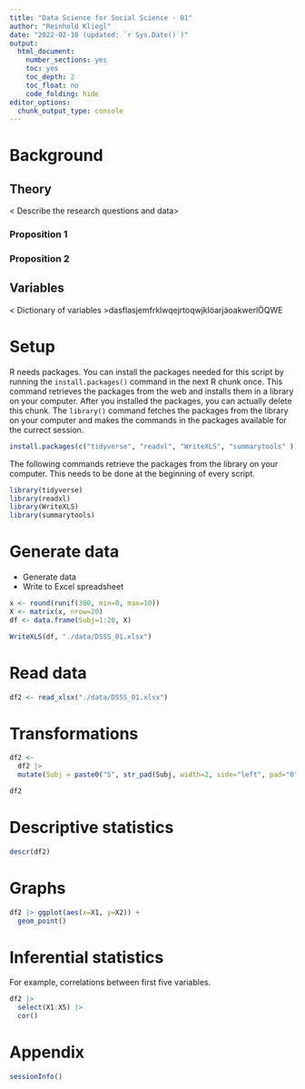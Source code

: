 ```yaml
---
title: "Data Science for Social Science - 01"
author: "Reinhold Kliegl"
date: "2022-02-10 (updated: `r Sys.Date()`)"
output:
  html_document:
    number_sections: yes
    toc: yes
    toc_depth: 2
    toc_float: no
    code_folding: hide
editor_options: 
  chunk_output_type: console
---
```


# Background

## Theory
< Describe the research questions and data>

### Proposition 1


### Proposition 2


## Variables

< Dictionary of variables >dasflasjemfrklwqejrtoqwjklöarjäoakwerlÖQWE

# Setup

R needs packages. You can install the packages needed for this script by running the `install.packages()` command in the next R chunk once. This command retrieves the packages from the web and installs them in a library on your computer. After you installed the packages, you can actually delete this chunk. The `library()`  command fetches the packages from the library on your computer and makes the commands in the packages available for the currect session. 


```r
install.packages(c("tidyverse", "readxl", "WriteXLS", "summarytools" ))
```

The following commands retrieve the packages from the library on your computer. This needs to be done at the beginning of every script.

```r
library(tidyverse)
library(readxl)
library(WriteXLS)
library(summarytools)
```

# Generate data

+ Generate data
+ Write to Excel spreadsheet

```r
x <- round(runif(300, min=0, max=10))
X <- matrix(x, nrow=20)
df <- data.frame(Subj=1:20, X)

WriteXLS(df, "./data/DSSS_01.xlsx")
```

# Read data

```r
df2 <- read_xlsx("./data/DSSS_01.xlsx")
```

# Transformations

```r
df2 <- 
  df2 |> 
  mutate(Subj = paste0("S", str_pad(Subj, width=2, side="left", pad="0")))

df2
```

# Descriptive statistics

```r
descr(df2)
```


# Graphs

```r
df2 |> ggplot(aes(x=X1, y=X2)) + 
  geom_point()
```


# Inferential statistics

For example, correlations between first five variables. 

```r
df2 |>  
  select(X1:X5) |> 
  cor()
```

# Appendix

```r
sessionInfo()
```

